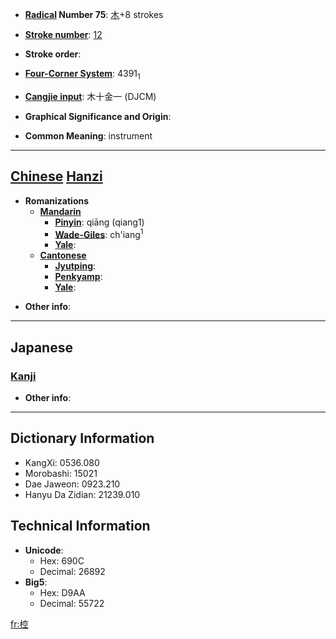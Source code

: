 * '''[[Wiktionary:Chinese radical index| Radical]] Number 75''': [[Wiktionary:Chinese radical index 木|木]]+8 strokes

* '''[[Wiktionary:Chinese total strokes index|Stroke number]]''': [[Wiktionary:Chinese total strokes index 12|12]]

* '''Stroke order''': 

* '''[[Wiktionary:Chinese four corner index|Four-Corner System]]''': 4391<sub>1</sub>

* '''[[Wiktionary:Chinese Cangjie index|Cangjie input]]''': 木十金一 (DJCM)

* '''Graphical Significance and Origin''': 

* '''Common Meaning''': instrument

----

== [[Chinese]] [[Hanzi]] ==

* '''Romanizations'''
** '''[[Mandarin]]'''
*** '''[[Pinyin]]''': qiāng (qiang1)
*** '''[[Wade-Giles]]''': ch'iang<sup>1</sup>
*** '''[[Yale]]''': 
** '''[[Cantonese]]'''
*** '''[[Jyutping]]''':
*** '''[[Penkyamp]]''': 
*** '''[[Yale]]''': 

* '''Other info''': 

----

==Japanese==
===[[Kanji]]===
{{kanji|on readings=[[こう]] (kō), [[きょう]] (kyō), [[く]] (ku)|kun readings=[[むなしい]] (munashii)}}

* '''Other info''':  

----

== Dictionary Information ==

* KangXi: 0536.080
* Morobashi: 15021
* Dae Jaweon: 0923.210
* Hanyu Da Zidian: 21239.010

== Technical Information ==

* '''Unicode''':
** Hex: 690C
** Decimal: 26892
* '''Big5''':
** Hex: D9AA
** Decimal: 55722

[[fr:椌]]